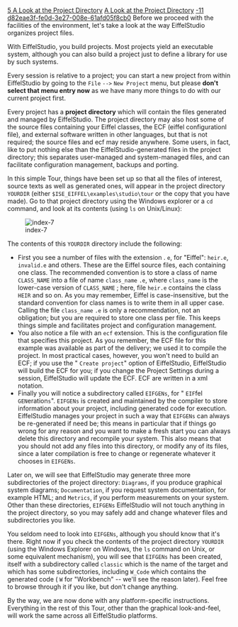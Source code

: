 [[Property:title|5 A Look at the Project Directory]]
[[Property:link_title|A Look at the Project Directory]]
[[Property:weight|-11]]
[[Property:uuid|d82eae3f-fe0d-3e27-008e-61afd05f8cb0]]
Before we proceed with the facilities of the environment, let's take a look at the way EiffelStudio organizes project files.

With EiffelStudio, you build projects. Most projects yield an executable system, although you can also build a project just to define a library for use by such systems.

Every session is relative to a project; you can start a new project from within EiffelStudio by going to the <code> File </code> <code> --> </code> <code> New Project </code> menu, but please '''don't select that menu entry now''' as we have many more things to do with our current project first. 

Every project has a '''project directory''' which will contain the files generated and managed by EiffelStudio. The project directory may also host some of the source files containing your Eiffel classes, the ECF (eiffel configurationl file), and external software written in other languages, but that is not required; the source files and ecf may reside anywhere. Some users, in fact, like to put nothing else than the EiffelStudio-generated files in the project directory; this separates user-managed and system-managed files, and can facilitate configuration management, backups and porting. 

In this simple Tour, things have been set up so that all the files of interest, source texts as well as generated ones, will appear in the project directory <code> YOURDIR </code> (either <code> $ISE_EIFFEL\examples\studio\tour </code> or the copy that you have made). Go to that project directory using the Windows explorer or a <code> cd </code> command, and look at its contents (using <code> ls </code> on Unix/Linux): 

[[Image:index-7]]

The contents of this <code> YOURDIR </code> directory include the following: 
* First you see a number of files with the extension <span>.</span> <code> e </code>, for "Eiffel": <code> heir.e </code>, <code> invalid.e </code> and others. These are the Eiffel source files, each containing one class. The recommended convention is to store a class of name <code> CLASS_NAME </code> into a file of name <code> class_name </code> <code> .e </code>, where <code> class_name </code> is the lower-case version of <code> CLASS_NAME </code> ; here, file <code> heir.e </code> contains the class <code> HEIR </code> and so on. As you may remember, Eiffel is case-insensitive, but the standard convention for class names is to write them in all upper case. Calling the file <code> class_name </code> <code> .e </code> is only a recommendation, not an obligation; but you <span>are</span> required to store one class per file. This keeps things simple and facilitates project and configuration management. 
* You also notice a file with an <code> ecf </code> extension. This is the configuration file that specifies this project. As you remember, the ECF file for this example was available as part of the delivery; we used it to compile the project. In most practical cases, however, you won't need to build an ECF; if you use the " <code> Create project </code>" option of EiffelStudio, EiffelStudio will build the ECF for you; if you change the Project Settings during a session, EiffelStudio will update the ECF. ECF are written in a xml notation. 
* Finally you will notice a subdirectory called <code> EIFGENs </code>, for " <code> EIF </code>fel <code> GEN </code>eration<code>s</code>". <code> EIFGENs </code> is created and maintained by the compiler to store information about your project, including generated code for execution. EiffelStudio manages your project in such a way that <code> EIFGENs </code> can always be re-generated if need be; this means in particular that if things go wrong for any reason and you want to make a fresh start you can always delete this directory and recompile your system. This also means that you should not add any files into this directory, or modify any of its files, since a later compilation is free to change or regenerate whatever it chooses in <code> EIFGENs </code>. 

Later on, we will see that EiffelStudio may generate three more subdirectories of the project directory: <code> Diagrams </code>, if you produce graphical system diagrams; <code> Documentation </code>, if you request system documentation, for example HTML; and <code> Metrics </code>, if you perform measurements on your system. Other than these directories, <code> EIFGENs </code> EiffelStudio will not touch anything in the project directory, so you may safely add and change whatever files and subdirectories you like. 

You seldom need to look into <code> EIFGENs </code>, although you should know that it's there. Right now if you check the contents of the project directory <code> YOURDIR </code> (using the Windows Explorer on Windows, the <code> ls </code> command on Unix, or some equivalent mechanism), you will see that <code> EIFGENs </code> has been created, itself with a subdirectory called <code>classic</code> which is the name of the target and which has some subdirectories, including <code> W_Code </code> which contains the generated code ( <code> W </code> for "Workbench" -- we'll see the reason later). Feel free to browse through it if you like, but don't change anything. 

By the way, we are now done with any platform-specific instructions. Everything in the rest of this Tour, other than the graphical look-and-feel, will work the same across all EiffelStudio platforms.

